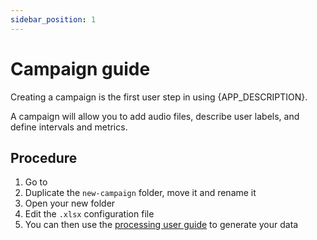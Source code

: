 ```yaml
---
sidebar_position: 1
---
```



# Campaign guide

Creating a campaign is the first user step in using {APP_DESCRIPTION}.

A campaign will allow you to add audio files, describe user labels, and define
intervals and metrics.

## Procedure

1. Go to <ExampleDirectory version={VERSION} />
2. Duplicate the `new-campaign` folder, move it and rename it
3. Open your new folder
4. Edit the `.xlsx` configuration file
5. You can then use the [processing user
   guide](./processing) to generate your data
